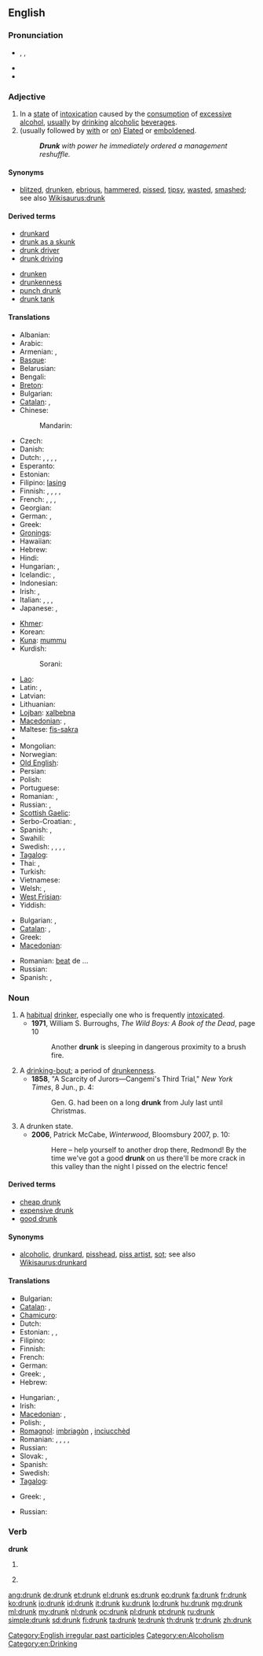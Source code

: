 ==English==

===Pronunciation===
* {{enPR|drŭngk}}, {{IPA|/drʌŋk/}}, {{SAMPA|/drVNk/}}
* {{audio|en-us-drunk.ogg|Audio (US)}}
* {{rhymes|ʌŋk}}

===Adjective===
{{en-adj|er}}

# In a [[state]] of [[intoxication]] caused by the [[consumption]] of [[excessive]] [[alcohol]], [[usually]] by [[drink]]ing [[alcoholic]] [[beverage]]s.
# (usually followed by [[with]] or [[on]]) [[elated|Elated]] or [[emboldened]].
#: '''''Drunk''' with power he immediately ordered a management reshuffle.''

====Synonyms====
* {{sense|intoxicated from alcohol}} [[blitzed]], [[drunken]], [[ebrious]], [[hammered]], [[pissed]], [[tipsy]], [[wasted]], [[smashed]]; see also [[Wikisaurus:drunk]]

====Derived terms====
{{rel-top|terms derived from drunk}}
* [[drunkard]]
* [[drunk as a skunk]]
* [[drunk driver]]
* [[drunk driving]]
{{rel-mid}}
* [[drunken]]
* [[drunkenness]]
* [[punch drunk]]
* [[drunk tank]]
{{rel-bottom}}

====Translations====
{{trans-top|intoxicated after drinking too much alcohol}}
* Albanian: {{t|sq|i dehur}}
* Arabic: {{t|ar|سكران|tr=sakraan}}
* Armenian: {{t-|hy|խմած|tr=xmaç}}, {{t|hy|հարբած|tr=harbaç}}
* [[Basque]]: {{t|eu|mozkor}}
* Belarusian: {{t-|be|п'яны|alt=п’яны|tr=pjány|xs=Belarusian}}
* Bengali: {{t|bn|মাতাল|tr=mātāla|sc=Beng|xs=Bengali}}
* [[Breton]]: {{t|br|mezv}}
* Bulgarian: {{t|bg|пиян}}
* [[Catalan]]: {{t|ca|borratxo}}, {{t|ca|embriac}}
* Chinese:
*: Mandarin: {{t-|cmn|醉|tr=zuì|sc=Hani}}
* Czech: {{t-|cs|opilý|m}}
* Danish: {{t-|da|fuld}}
* Dutch: {{t+|nl|dronken}}, {{t+|nl|zat}}, {{t+|nl|bezopen}}, {{t+|nl|blauw}}, {{t+|nl|beschonken}}
* Esperanto: {{t-|eo|ebria|xs=Esperanto}}
* Estonian: {{t|et|purjus}}
* Filipino: [[lasing]]
* Finnish: {{t|fi|humalainen}}, {{t|fi|juopunut}}, {{t|fi|humalassa}}, {{t|fi|kännissä}} {{qualifier|colloquial}}, {{t|fi|jurrissa}} {{qualifier|colloquial}}
* French: {{t+|fr|ivre}}, {{t+|fr|saoul}}, {{qualifier|informal}} {{t|fr|bourré}}, {{qualifier|Quebec, informal}} {{t|fr|paqueté}}
* Georgian: {{t-|ka|მთვრალი|tr=mt‘vrali|sc=Geor|xs=Georgian}}
* German: {{t+|de|betrunken}},  {{t+|de|besoffen}}
* Greek: {{t+|el|μεθυσμένος|m|tr=methysménos}}
* [[Gronings]]: {{tø|gos|doen}}
* Hawaiian: {{t|haw|ʻona}}
* Hebrew: {{t|he|שיכור}}
* Hindi: {{t|hi|मत्त}}
* Hungarian: {{t|hu|ittas}},  {{t+|hu|részeg}}
* Icelandic: {{t|is|fullur|m}}, {{t|is|drukkinn|m}}
* Indonesian: {{t|id|mabuk}}
* Irish: {{t|ga|ólta}}, {{t-|ga|meisce|alt=ar meisce|xs=Irish}}
* Italian: {{t|it|ubriaco}}, {{t|it|avvinazzato}}, {{t|it|ebbro}}, {{t|it|sborniato}}
* Japanese: {{t-|ja|酔っ払い|tr=よっぱらい, yopparai}},  {{t-|ja|酔い|tr=よい, yoi}}
{{trans-mid}}
* [[Khmer]]: {{t|km|ស្រវឹង|tr=sra-weung}}
* Korean: {{t|ko|취한|tr=chwihan|sc=Kore}}
* [[Kuna]]: [[mummu]]
* Kurdish:
*: Sorani: {{t|ku|سه‌رخۆش|tr=serxosh|sc=ku-Arab}}
* [[Lao]]: {{t-|lo|ເມົາເຫລົ້າ|tr=mao-lao|sc=Laoo|xs=Lao}}
* Latin: {{t-|la|ebrius|m|alt=ēbrius}}, {{t-|la|potus|m|alt=pōtus}}
* Latvian: {{t|lv|dzērājs}}
* Lithuanian: {{t|lt|girtas|xs=Lithuanian}}
* [[Lojban]]: [[xalbebna]]
* [[Macedonian]]: {{t-|mk|пијан|m|tr=píjan}},  {{t|mk|опиен|m|tr=ópien}}
* Maltese: [[fis-sakra]]
* {{trreq|mi}}
* Mongolian: {{t|mn|согтуу|tr=sogtuu|sc=Cyrl|xs=Mongolian}}
* Norwegian: {{t+|no|full}}
* [[Old English]]: {{t|ang|druncen}}
* Persian: {{t+|fa|مست|tr=mast|xs=Persian}}
* Polish: {{t|pl|pijany}}
* Portuguese: {{t+|pt|bêbado}}
* Romanian: {{t|ro|beat}}, {{t|ro|băut}}
* Russian: {{t+|ru|пьяный|tr=p’jányj}}, {{qualifier|colloquial}} {{t|ru|бухой|tr=buxój|sc=Cyrl}}
* [[Scottish Gaelic]]: {{t|gd|air mhisg}}
* Serbo-Croatian: {{t|sh|pijan|alt=pìjan}}, {{t|sh|пијан|alt=пѝјан|sc=Cyrl}}
* Spanish: {{t+|es|borracho}}, {{t+|es|ebrio|m}}
* Swahili: {{t|sw|mlevi}}
* Swedish: {{t|sv|drucken}}, {{t|sv|full}}, {{t|sv|berusad}}, {{t|sv|packad}} {{qualifier|colloquial}}, {{t|sv|dragen}} {{qualifier|familiar}}
* [[Tagalog]]: {{t-|tl|lasing|xs=Tagalog}}
* Thai: {{t|th|ขี้เหล้า|tr=kêe lâo}}, {{t|th|เมาเหล้า|tr=mao lâo}}
* Turkish: {{t+|tr|sarhoş}}
* Vietnamese: {{t|vi|say rượu}}
* Welsh: {{t+|cy|meddw|xs=Welsh}}, {{t+|cy|wedi|xs=Welsh}} {{t+|cy|meddwi|xs=Welsh}}
* [[West Frisian]]: {{t-|fy|dronken|xs=West Frisian}}
* Yiddish: {{t|yi|שיכּור|tr=shiker|xs=Yiddish}}
{{trans-bottom}}

{{trans-top|elated by emotion}}
* Bulgarian: {{t|bg|опиянен}}, {{t|bg|въодушевен}}
* [[Catalan]]: {{t|ca|borratxo}}, {{t|ca|embriac}}
* Greek: {{t+|el|μεθυσμένος|m|tr=methysménos}}
* [[Macedonian]]: {{t|mk|опиен|m|tr=ópien}}
{{trans-mid}}
* Romanian: [[beat]] de ...
* Russian: {{t|ru|опьянённый|tr=op’janjónnyj}}
* Spanish: {{t|es|borracho}}, {{t|es|ebrio}}
{{trans-bottom}}

===Noun===
{{en-noun}}

# A [[habitual]] [[drinker]], especially one who is frequently [[intoxicated]].
#* '''1971''', William S. Burroughs, ''The Wild Boys: A Book of the Dead'', page 10
#*: Another '''drunk''' is sleeping in dangerous proximity to a brush fire.
# A [[drinking-bout]]; a period of [[drunkenness]].
#* '''1858''', "A Scarcity of Jurors—Cangemi's Third Trial," ''New York Times'', 8 Jun., p. 4:
#*: Gen. G. had been on a long '''drunk''' from July last until Christmas.
# A drunken state.
#* '''2006''', Patrick McCabe, ''Winterwood'', Bloomsbury 2007, p. 10:
#*: Here – help yourself to another drop there, Redmond!  By the time we've got a good '''drunk''' on us there'll be more crack in this valley than the night I pissed on the electric fence!

====Derived terms====
* [[cheap drunk]]
* [[expensive drunk]]
* [[good drunk]]

====Synonyms====
* {{sense|habitual drinker}} [[alcoholic]], [[drunkard]], [[pisshead]], [[piss artist]], [[sot]]; see also [[Wikisaurus:drunkard]]

====Translations====
{{trans-top|drinker}}
* Bulgarian: {{t|bg|пияница|m}}
* [[Catalan]]: {{t|ca|borratxo|m}}, {{t|ca|embriac|m}}
* [[Chamicuro]]: {{tø|ccc|shinitac̈homalo}}
* Dutch: {{t-|nl|dronkaard|m}}
* Estonian: {{t-|et|joodik}},  {{t|et|alkohoolik}},  {{t|et|alkash}}
* Filipino: {{tø|fil|lasinggero}}
* Finnish: {{t+|fi|juoppo}}
* French: {{t+|fr|ivrogne}}
* German: {{t-|de|Trinker|m}}
* Greek: {{t+|el|μέθυσος|m|tr=méthysos}}, {{t+|el|μεθύστακας|m|tr=methýstakas}}
* Hebrew: {{t|he|שיכור|tr=shikor}}
{{trans-mid}}
* Hungarian: {{t+|hu|alkoholista}},  {{qualifier|informal}} {{t|hu|piás}}
* Irish: {{t-|ga|meisceoir|xs=Irish}}
* [[Macedonian]]: {{t-|mk|пијаница|m|f|tr=pijánica}},  {{t|mk|бекрија|m|tr=békrija}} {{qualifier|archaic & poetic}}
* Polish: {{t|pl|pijak|m}}, {{t|pl|pijaczka|f}}
* [[Romagnol]]: [[imbriagòn]] {{m}}, [[inciucchèd]] {{m}}
* Romanian: {{t|ro|alcoolic|m}}, {{t|ro|bețiv|m}}, {{t|ro|bețivă|f}}, {{t|ro|bețivan|m}}, {{t|ro|bețivană|f}}
* Russian: {{t+|ru|пьяница|m|f}}
* Slovak: {{t-|sk|opilec|m}}, {{t-|sk|pijan|m}}
* Spanish: {{t+|es|borracho|m}}
* Swedish: {{t-|sv|fyllo|n}}
* [[Tagalog]]: {{t|tl|lasinggero|xs=Tagalog}}
{{trans-bottom}}

{{trans-top|a drinking-bout; a period of drunkenness}}
* Greek: {{t+|el|μέθη|f|tr=méthi}}, {{t+|el|μεθύσι|n|tr=methýsi}}
{{trans-mid}}
* Russian: {{t|ru|запой|m}}
{{trans-bottom}}

===Verb===
'''drunk'''

# {{past participle of|drink}}
# {{context|Southern US}} {{simple past of|drink}}

[[Category:English irregular past participles]]
[[Category:en:Alcoholism]]
[[Category:en:Drinking]]

[[ang:drunk]]
[[de:drunk]]
[[et:drunk]]
[[el:drunk]]
[[es:drunk]]
[[eo:drunk]]
[[fa:drunk]]
[[fr:drunk]]
[[ko:drunk]]
[[io:drunk]]
[[id:drunk]]
[[it:drunk]]
[[ku:drunk]]
[[lo:drunk]]
[[hu:drunk]]
[[mg:drunk]]
[[ml:drunk]]
[[my:drunk]]
[[nl:drunk]]
[[oc:drunk]]
[[pl:drunk]]
[[pt:drunk]]
[[ru:drunk]]
[[simple:drunk]]
[[sd:drunk]]
[[fi:drunk]]
[[ta:drunk]]
[[te:drunk]]
[[th:drunk]]
[[tr:drunk]]
[[zh:drunk]]